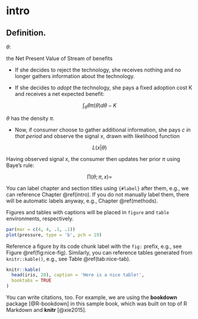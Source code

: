 # intro

## Definition.

$\theta:$

the Net Present Value of Stream of benefits

+ If she decides to reject the technology, she receives nothing and no longer gathers information about the technology.

+ If she decides to *adopt* the technology, she pays a fixed adoption cost K and receives a net expected benefit:

$$\int_{\theta} \theta \pi(\theta)d\theta - K$$

$\theta$ has the density $\pi$.


+ Now, if consumer choose to gather additional information, she pays *c* *in that period* and observe the signal x, drawn with likelihood function 

$$L(x|\theta)$$

Having observed signal x, the consumer then updates her prior $\pi$ using Baye's rule:

$$\prod(\theta;\pi,x) = $$






You can label chapter and section titles using `{#label}` after them, e.g., we can reference Chapter \@ref(intro). If you do not manually label them, there will be automatic labels anyway, e.g., Chapter \@ref(methods).

Figures and tables with captions will be placed in `figure` and `table` environments, respectively.

```r
par(mar = c(4, 4, .1, .1))
plot(pressure, type = 'b', pch = 19)
```

Reference a figure by its code chunk label with the `fig:` prefix, e.g., see Figure \@ref(fig:nice-fig). Similarly, you can reference tables generated from `knitr::kable()`, e.g., see Table \@ref(tab:nice-tab).

```r
knitr::kable(
  head(iris, 20), caption = 'Here is a nice table!',
  booktabs = TRUE
)
```

You can write citations, too. For example, we are using the **bookdown** package [@R-bookdown] in this sample book, which was built on top of R Markdown and **knitr** [@xie2015].